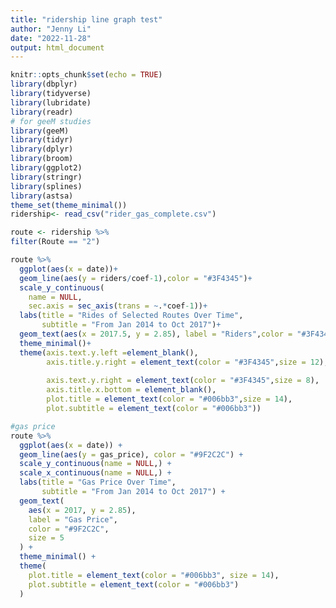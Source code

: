 ```yaml
---
title: "ridership line graph test"
author: "Jenny Li"
date: "2022-11-28"
output: html_document
---
```


```r
knitr::opts_chunk$set(echo = TRUE)
library(dbplyr)
library(tidyverse)
library(lubridate)
library(readr)
# for geeM studies
library(geeM)
library(tidyr)
library(dplyr)
library(broom)
library(ggplot2)
library(stringr)
library(splines)
library(astsa)
theme_set(theme_minimal()) 
ridership<- read_csv("rider_gas_complete.csv")
```

```r
route <- ridership %>% 
filter(Route == "2") 

route %>% 
  ggplot(aes(x = date))+
  geom_line(aes(y = riders/coef-1),color = "#3F4345")+ 
  scale_y_continuous(
    name = NULL,
    sec.axis = sec_axis(trans = ~.*coef-1))+
  labs(title = "Rides of Selected Routes Over Time",
       subtitle = "From Jan 2014 to Oct 2017")+
  geom_text(aes(x = 2017.5, y = 2.85), label = "Riders",color = "#3F4345",size = 5)+
  theme_minimal()+
  theme(axis.text.y.left =element_blank(),
        axis.title.y.right = element_text(color = "#3F4345",size = 12),
    
        axis.text.y.right = element_text(color = "#3F4345",size = 8),
        axis.title.x.bottom = element_blank(),
        plot.title = element_text(color = "#006bb3",size = 14),
        plot.subtitle = element_text(color = "#006bb3"))
```
```r
#gas price
route %>%
  ggplot(aes(x = date)) +
  geom_line(aes(y = gas_price), color = "#9F2C2C") +
  scale_y_continuous(name = NULL,) +
  scale_x_continuous(name = NULL,) +
  labs(title = "Gas Price Over Time",
       subtitle = "From Jan 2014 to Oct 2017") +
  geom_text(
    aes(x = 2017, y = 2.85),
    label = "Gas Price",
    color = "#9F2C2C",
    size = 5
  ) +
  theme_minimal() +
  theme(
    plot.title = element_text(color = "#006bb3", size = 14),
    plot.subtitle = element_text(color = "#006bb3")
  )
```


